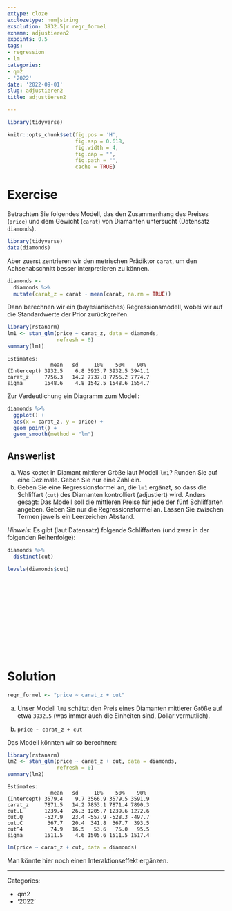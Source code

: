 ```yaml
---
extype: cloze
exclozetype: num|string
exsolution: 3932.5|r regr_formel
exname: adjustieren2
expoints: 0.5
tags:
- regression
- lm
categories:
- qm2
- '2022'
date: '2022-09-01'
slug: adjustieren2
title: adjustieren2

---
```




```r
library(tidyverse)

```


```r
knitr::opts_chunk$set(fig.pos = 'H',
                      fig.asp = 0.618,
                      fig.width = 4,
                      fig.cap = "", 
                      fig.path = "",
                      cache = TRUE)
```





# Exercise


Betrachten Sie folgendes Modell, das den Zusammenhang des Preises (`price`) 
und dem Gewicht (`carat`) von Diamanten untersucht (Datensatz `diamonds`).

```r
library(tidyverse)
data(diamonds)
```



Aber zuerst zentrieren wir den metrischen Prädiktor `carat`, 
um den Achsenabschnitt besser interpretieren zu können. 

```r
diamonds <-
  diamonds %>% 
  mutate(carat_z = carat - mean(carat, na.rm = TRUE))
```

Dann berechnen wir ein (bayesianisches) Regressionsmodell, 
wobei wir auf die Standardwerte der Prior zurückgreifen.

```r
library(rstanarm)
lm1 <- stan_glm(price ~ carat_z, data = diamonds,
                refresh = 0)
summary(lm1)
```


```
Estimates:
              mean   sd     10%    50%    90% 
(Intercept) 3932.5    6.8 3923.7 3932.5 3941.1
carat_z     7756.3   14.2 7737.8 7756.2 7774.7
sigma       1548.6    4.8 1542.5 1548.6 1554.7

```


Zur Verdeutlichung ein Diagramm zum Modell:

```r
diamonds %>% 
  ggplot() +
  aes(x = carat_z, y = price) +
  geom_point() + 
  geom_smooth(method = "lm")
```

Answerlist
----------
a) Was kostet in Diamant mittlerer Größe laut Modell `lm1`? Runden Sie auf eine Dezimale. Geben Sie nur eine Zahl ein.
b) Geben Sie eine Regressionsformel an, die `lm1` ergänzt, so dass die Schliffart (`cut`) des Diamanten kontrolliert (adjustiert) wird. Anders gesagt: Das Modell soll die mittleren Preise für jede der fünf Schliffarten angeben. Geben Sie nur die Regressionsformel an. Lassen Sie zwischen Termen jeweils ein Leerzeichen Abstand.





*Hinweis*: Es gibt (laut Datensatz) folgende Schliffarten (und zwar in der folgenden Reihenfolge):

```r
diamonds %>% 
  distinct(cut)
```


```r
levels(diamonds$cut)
```



</br>
</br>
</br>
</br>
</br>
</br>
</br>
</br>
</br>
</br>

# Solution

```r
regr_formel <- "price ~ carat_z + cut"
```


a) Unser Modell `lm1` schätzt den Preis eines Diamanten mittlerer Größe auf etwa `3932.5` (was immer auch die Einheiten sind, Dollar vermutlich).

b) `price ~ carat_z + cut` 

Das Modell könnten wir so berechnen:

```r
library(rstanarm)
lm2 <- stan_glm(price ~ carat_z + cut, data = diamonds,
                refresh = 0)
summary(lm2)
```



```
Estimates:
              mean   sd     10%    50%    90% 
(Intercept) 3579.4    9.7 3566.9 3579.5 3591.9
carat_z     7871.5   14.2 7853.1 7871.4 7890.3
cut.L       1239.4   26.3 1205.7 1239.6 1272.6
cut.Q       -527.9   23.4 -557.9 -528.3 -497.7
cut.C        367.7   20.4  341.8  367.7  393.5
cut^4         74.9   16.5   53.6   75.0   95.5
sigma       1511.5    4.6 1505.6 1511.5 1517.4

```


```r
lm(price ~ carat_z + cut, data = diamonds)
```




Man könnte hier noch einen Interaktionseffekt ergänzen.



---

Categories: 

- qm2
- '2022'

